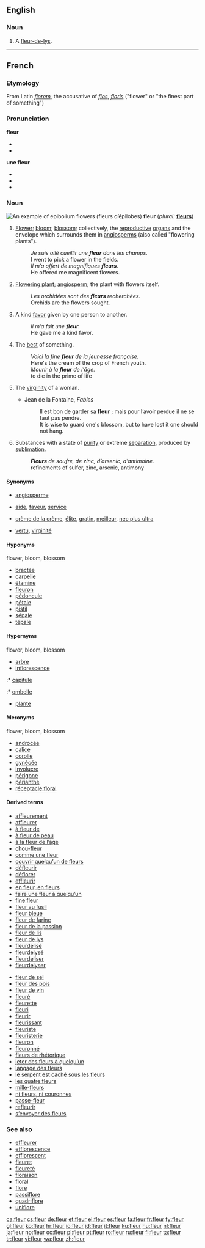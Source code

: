 {{also|Fleur}}
==English==

===Noun===
{{en-noun}}

# A [[fleur-de-lys]].

----

==French==

===Etymology===
From Latin ''[[florem]]'', the accusative of ''[[flos]]'', ''[[floris]]'' ("flower" or "the finest part of something")

===Pronunciation===
{{wikipedia|lang=fr}}

'''fleur'''
* {{IPA|/flœʁ/|lang=fr}}
* {{X-SAMPA|/fl9R/}}

'''une fleur'''
* {{IPA|/yn.flə:ʁ/|lang=fr}}
* {{X-SAMPA|/yn.fl@:R/}}
* {{audio|Fr-une fleur-fr-ouest.ogg|Audio (Western France)}}

===Noun===
[[Image:Epilobe feuilles etroites 01.jpg|thumb|An example of epibolium flowers (''fleurs d’épilobes'')]]
'''fleur''' {{f}} (''plural:'' '''[[fleurs]]''')

# {{botany|lang=fr}} [[flower|Flower]]; [[bloom]]; [[blossom]]; collectively, the [[reproductive]] [[organ]]s and the envelope which surrounds them in [[angiosperm]]s (also called "flowering plants").
#: ''Je suis allé cueillir une '''fleur''' dans les champs.''
#: I went to pick a flower in the fields.
#: ''Il m’a offert de magnifiques '''fleurs'''.''
#: He offered me magnificent flowers.
# {{context|by metonymy|lang=fr}} [[flowering plant|Flowering plant]]; [[angiosperm]]; the plant with flowers itself.
#: ''Les orchidées sont des '''fleurs''' recherchées.''
#: Orchids are the flowers sought.
# {{figurative|lang=fr}} A kind [[favor]] given by one person to another.
#: ''Il m’a fait une '''fleur'''.''
#: He gave me a kind favor.
# {{figurative|lang=fr}} The [[best]] of something.
#: ''Voici la fine '''fleur''' de la jeunesse française.''
#: Here's the cream of the crop of French youth.
#: ''Mourir à la '''fleur''' de l’âge.''
#: to die in the prime of life
# {{context|by metaphor|lang=fr}} The [[virginity]] of a woman.
#* Jean de la Fontaine, ''Fables''
#*: Il est bon de garder sa '''fleur''' ; mais pour l’avoir perdue il ne se faut pas pendre.
#*: It is wise to guard one's blossom, but to have lost it one should not hang.
# {{context|archaic|chemistry|lang=fr}} Substances with a state of [[purity]] or extreme [[separation]], produced by [[sublimation]].
#: '''''Fleurs''' de soufre, de zinc, d’arsenic, d’antimoine.''
#: refinements of sulfer, zinc, arsenic, antimony

====Synonyms====
* {{italbrac-colon|flowering plant}} [[angiosperme]]
* {{italbrac-colon|kind favor}} [[aide]], [[faveur]], [[service]]
* {{italbrac-colon|best of something}} [[crème de la crème]], [[élite]], [[gratin]], [[meilleur]], [[nec plus ultra]]
* {{italbrac-colon|virginity}} [[vertu]], [[virginité]]

====Hyponyms====
;flower, bloom, blossom
* [[bractée]]
* [[carpelle]]
* [[étamine]]
* [[fleuron]]
* [[pédoncule]]
* [[pétale]]
* [[pistil]]
* [[sépale]]
* [[tépale]]

====Hypernyms====
;flower, bloom, blossom
* [[arbre]]
* [[inflorescence]]
:* [[capitule]]
:* [[ombelle]]
* [[plante]]

====Meronyms====
;flower, bloom, blossom
* [[androcée]]
* [[calice]]
* [[corolle]]
* [[gynécée]]
* [[involucre]]
* [[périgone]]
* [[périanthe]]
* [[réceptacle floral]]

====Derived terms====
{{top2}}
* [[affleurement]]
* [[affleurer]]
* [[à fleur de]]
* [[à fleur de peau]]
* [[à la fleur de l’âge]]
* [[chou-fleur]]
* [[comme une fleur]]
* [[couvrir quelqu’un de fleurs]]
* [[défleurir]]
* [[déflorer]]
* [[effleurir]]
* [[en fleur, en fleurs]]
* [[faire une fleur à quelqu’un]]
* [[fine fleur]]
* [[fleur au fusil]]
* [[fleur bleue]]
* [[fleur de farine]]
* [[fleur de la passion]]
* [[fleur de lis]]
* [[fleur de lys]]
* [[fleurdelisé]]
* [[fleurdelysé]]
* [[fleurdeliser]]
* [[fleurdelyser]]
{{mid2}}
* [[fleur de sel]]
* [[fleur des pois]]
* [[fleur de vin]]
* [[fleuré]]
* [[fleurette]]
* [[fleuri]]
* [[fleurir]]
* [[fleurissant]]
* [[fleuriste]]
* [[fleuristerie]]
* [[fleuron]]
* [[fleuronné]]
* [[fleurs de rhétorique]]
* [[jeter des fleurs à quelqu’un]]
* [[langage des fleurs]]
* [[le serpent est caché sous les fleurs]]
* [[les quatre fleurs]]
* [[mille-fleurs]]
* [[ni fleurs, ni couronnes]]
* [[passe-fleur]]
* [[refleurir]]
* [[s’envoyer des fleurs]]
{{bottom2}}

===See also===
* [[effleurer]]
* [[efflorescence]]
* [[efflorescent]]
* [[fleuret]]
* [[fleureté]]
* [[floraison]]
* [[floral]]
* [[flore]]
* [[passiflore]]
* [[quadriflore]]
* [[uniflore]]

[[ca:fleur]]
[[cs:fleur]]
[[de:fleur]]
[[et:fleur]]
[[el:fleur]]
[[es:fleur]]
[[fa:fleur]]
[[fr:fleur]]
[[fy:fleur]]
[[gl:fleur]]
[[ko:fleur]]
[[hr:fleur]]
[[io:fleur]]
[[id:fleur]]
[[it:fleur]]
[[ku:fleur]]
[[hu:fleur]]
[[nl:fleur]]
[[ja:fleur]]
[[no:fleur]]
[[oc:fleur]]
[[pl:fleur]]
[[pt:fleur]]
[[ro:fleur]]
[[ru:fleur]]
[[fi:fleur]]
[[ta:fleur]]
[[tr:fleur]]
[[vi:fleur]]
[[wa:fleur]]
[[zh:fleur]]